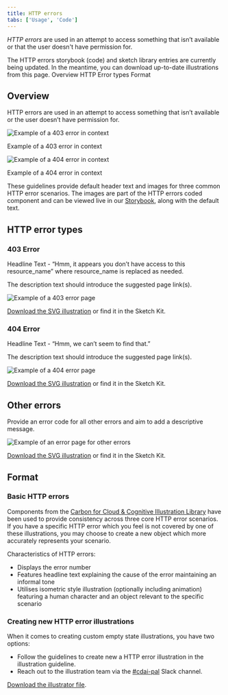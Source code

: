 ```yaml
---
title: HTTP errors
tabs: ['Usage', 'Code']
---
```


<PageDescription>

  _HTTP errors_ are used in an attempt to access something that isn’t available or that the user doesn't have permission for.

</PageDescription>

<InlineNotification>
 The HTTP errors storybook (code) and sketch library entries are currently being updated. In the meantime, you can download up-to-date illustrations from this page.
</InlineNotification>

<AnchorLinks>
  <AnchorLink>Overview</AnchorLink>
  <AnchorLink>HTTP Error types</AnchorLink>
  <AnchorLink>Format</AnchorLink>
</AnchorLinks>

## Overview  

HTTP errors are used in an attempt to access something that isn’t available or the user doesn’t have permission for.  

<Row>
 <Column colLg={8}>

![Example of a 403 error in context](images/403inContext.png)
 <Caption>Example of a 403 error in context</Caption>
 </Column>
</Row>

<Row>
 <Column colLg={8}>

![Example of a 404 error in context](images/404inContext.png)

 <Caption>Example of a 404 error in context</Caption>
 </Column>
</Row>

These guidelines provide default header text and images for three common HTTP error scenarios. The images are part of the HTTP errors coded component and can be viewed live in our [Storybook](https://pages.github.ibm.com/cloud-integration-design/ide-components/?path=/story/production-ready-ide-http-errors--default), along with the default text.   

## HTTP error types

### 403 Error

Headline Text - “Hmm, it appears you don’t have access to this resource_name” where resource_name is replaced as needed.  

The description text should introduce the suggested page link(s).   

<Row>
 <Column colLg={8}>

![Example of a 403 error page](images/403NormalFrame.png)

 </Column>
</Row>

<a href="https://github.ibm.com/CDAI-design/pal/tree/main/src/pages/patterns/http-errors/images/Error_Page_Illustrations_403.svg" download>Download the SVG illustration</a>  or find it in the Sketch Kit.

### 404 Error

Headline Text - “Hmm, we can’t seem to find that.”  

The description text should introduce the suggested page link(s).   

<Row>
 <Column colLg={8}>

![Example of a 404 error page](images/404NormalFrame.png)

 </Column>
</Row>

<a href="https://github.ibm.com/CDAI-design/pal/tree/main/src/pages/patterns/http-errors/images/Error_Page_Illustrations_404.svg" download>Download the SVG illustration</a>  or find it in the Sketch Kit.

## Other errors

Provide an error code for all other errors and aim to add a descriptive message.

<Row>
 <Column colLg={8}>

![Example of an error page for other errors](images/OtherNormalFrame.png)

 </Column>
</Row>

<a href="https://github.ibm.com/CDAI-design/pal/tree/main/src/pages/patterns/http-errors/images/Error_Page_Illustrations_OTHER.svg" download>Download the SVG illustration</a>  or find it in the Sketch Kit.

## Format

### Basic HTTP errors

Components from the [Carbon for Cloud &amp; Cognitive Illustration Library](https://pages.github.ibm.com/cdai-design/pal/illustrations/library) have been used to provide consistency across three core HTTP error scenarios. If you have a specific HTTP error which you feel is not covered by one of these illustrations, you may choose to create a new object which more accurately represents your scenario.  

Characteristics of HTTP errors:  
- Displays the error number  
- Features headline text explaining the cause of the error maintaining an informal tone  
- Utilises isometric style illustration (optionally including animation) featuring a human character and an object relevant to the specific scenario    

### Creating new HTTP error illustrations  

When it comes to creating custom empty state illustrations, you have two options:   
- Follow the guidelines to create new a HTTP error illustration in the illustration guideline.  
- Reach out to the illustration team via the [#cdai-pal](https://ibm-casdesign.slack.com/archives/CQGR0HC05) Slack channel.    


<a href="https://github.ibm.com/CDAI-design/pal/tree/main/src/pages/patterns/http-errors/images/Error_Page_Illustrations.ai" download>Download the illustrator file</a>.
